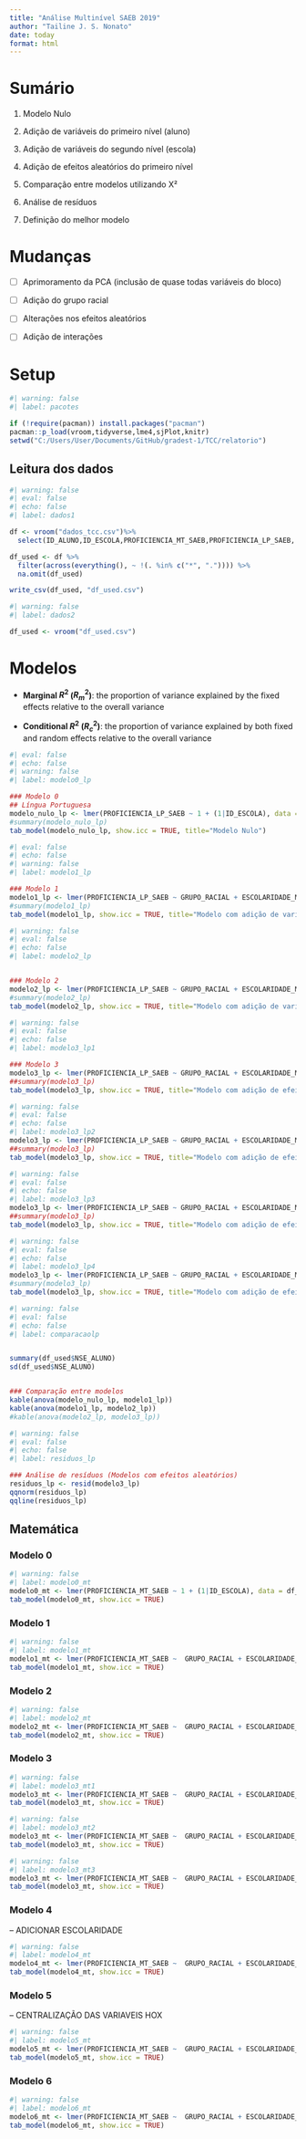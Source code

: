 ```yaml
---
title: "Análise Multinível SAEB 2019"
author: "Tailine J. S. Nonato"
date: today
format: html
---
```


# Sumário

1. Modelo Nulo

2. Adição de variáveis do primeiro nível (aluno)

3. Adição de variáveis do segundo nível (escola)

4. Adição de efeitos aleatórios do primeiro nível

5. Comparação entre modelos utilizando X²

6. Análise de resíduos

7. Definição do melhor modelo

# Mudanças

- [ ] Aprimoramento da PCA (inclusão de quase todas variáveis do bloco)

- [ ] Adição do grupo racial

- [ ] Alterações nos efeitos aleatórios

- [ ] Adição de interações



# Setup

```r
#| warning: false
#| label: pacotes

if (!require(pacman)) install.packages("pacman")
pacman::p_load(vroom,tidyverse,lme4,sjPlot,knitr) 
setwd("C:/Users/User/Documents/GitHub/gradest-1/TCC/relatorio")
```

## Leitura dos dados
```r
#| warning: false
#| eval: false
#| echo: false
#| label: dados1

df <- vroom("dados_tcc.csv")%>%
  select(ID_ALUNO,ID_ESCOLA,PROFICIENCIA_MT_SAEB,PROFICIENCIA_LP_SAEB, ID_AREA, ID_LOCALIZACAO, NSE_ESCOLA, NSE_ALUNO, GRUPO_RACIAL, ESCOLARIDADE_MAE, REPROVACAO)

df_used <- df %>%
  filter(across(everything(), ~ !(. %in% c("*", ".")))) %>%
  na.omit(df_used)

write_csv(df_used, "df_used.csv")
```	

```r
#| warning: false
#| label: dados2

df_used <- vroom("df_used.csv")
```

# Modelos

- **Marginal $R^2$ ($R^2_m$)**:  the proportion of variance explained by the fixed effects relative to the overall variance 

- **Conditional $R^2$ ($R^2_c$)**: the proportion of variance explained by both fixed and random effects relative to the overall variance 

```r
#| eval: false
#| echo: false
#| warning: false 
#| label: modelo0_lp

### Modelo 0
## Língua Portuguesa
modelo_nulo_lp <- lmer(PROFICIENCIA_LP_SAEB ~ 1 + (1|ID_ESCOLA), data = df_used)
#summary(modelo_nulo_lp)
tab_model(modelo_nulo_lp, show.icc = TRUE, title="Modelo Nulo")
```	


```r
#| eval: false
#| echo: false
#| warning: false
#| label: modelo1_lp

### Modelo 1
modelo1_lp <- lmer(PROFICIENCIA_LP_SAEB ~ GRUPO_RACIAL + ESCOLARIDADE_MAE + REPROVACAO + NSE_ALUNO + (1|ID_ESCOLA), data = df_used)
#summary(modelo1_lp)
tab_model(modelo1_lp, show.icc = TRUE, title="Modelo com adição de variáveis do primeiro nível")
```

```r
#| warning: false
#| eval: false
#| echo: false
#| label: modelo2_lp


### Modelo 2
modelo2_lp <- lmer(PROFICIENCIA_LP_SAEB ~ GRUPO_RACIAL + ESCOLARIDADE_MAE + REPROVACAO + NSE_ALUNO + NSE_ESCOLA + ID_AREA +  ID_LOCALIZACAO + (1|ID_ESCOLA), data = df_used)
#summary(modelo2_lp)
tab_model(modelo2_lp, show.icc = TRUE, title="Modelo com adição de variáveis do segundo nível")
```


```r
#| warning: false
#| eval: false
#| echo: false
#| label: modelo3_lp1

### Modelo 3
modelo3_lp <- lmer(PROFICIENCIA_LP_SAEB ~ GRUPO_RACIAL + ESCOLARIDADE_MAE + REPROVACAO + NSE_ALUNO + NSE_ESCOLA + ID_AREA +  ID_LOCALIZACAO + (1 + REPROVACAO|ID_ESCOLA), data = df_used)
##summary(modelo3_lp)
tab_model(modelo3_lp, show.icc = TRUE, title="Modelo com adição de efeitos aleatórios do primeiro nível")
```

```r
#| warning: false
#| eval: false
#| echo: false
#| label: modelo3_lp2
modelo3_lp <- lmer(PROFICIENCIA_LP_SAEB ~ GRUPO_RACIAL + ESCOLARIDADE_MAE + REPROVACAO + NSE_ALUNO + NSE_ESCOLA + ID_AREA +  ID_LOCALIZACAO + (1 + GRUPO_RACIAL|ID_ESCOLA), data = df_used)
##summary(modelo3_lp)
tab_model(modelo3_lp, show.icc = TRUE, title="Modelo com adição de efeitos aleatórios do primeiro nível")
```

```r
#| warning: false
#| eval: false
#| echo: false
#| label: modelo3_lp3
modelo3_lp <- lmer(PROFICIENCIA_LP_SAEB ~ GRUPO_RACIAL + ESCOLARIDADE_MAE + REPROVACAO + NSE_ALUNO + NSE_ESCOLA  + ID_AREA +  ID_LOCALIZACAO + (1 + NSE_ALUNO|ID_ESCOLA), data = df_used)
##summary(modelo3_lp)
tab_model(modelo3_lp, show.icc = TRUE, title="Modelo com adição de efeitos aleatórios do primeiro nível")
```

```r
#| warning: false
#| eval: false
#| echo: false
#| label: modelo3_lp4
modelo3_lp <- lmer(PROFICIENCIA_LP_SAEB ~ GRUPO_RACIAL + ESCOLARIDADE_MAE + REPROVACAO + NSE_ALUNO + NSE_ESCOLA  + ID_AREA +  ID_LOCALIZACAO + (1 + NSE_ALUNO + REPROVACAO|ID_ESCOLA), data = df_used)
#summary(modelo3_lp)
tab_model(modelo3_lp, show.icc = TRUE, title="Modelo com adição de efeitos aleatórios do primeiro nível")
```


```r
#| warning: false
#| eval: false
#| echo: false
#| label: comparacaolp


summary(df_used$NSE_ALUNO)
sd(df_used$NSE_ALUNO)


### Comparação entre modelos
kable(anova(modelo_nulo_lp, modelo1_lp))
kable(anova(modelo1_lp, modelo2_lp))
#kable(anova(modelo2_lp, modelo3_lp))
```


```r
#| warning: false
#| eval: false
#| echo: false
#| label: residuos_lp

### Análise de resíduos (Modelos com efeitos aleatórios)
residuos_lp <- resid(modelo3_lp)
qqnorm(residuos_lp)
qqline(residuos_lp)
```

## Matemática

### Modelo 0
```r
#| warning: false
#| label: modelo0_mt
modelo0_mt <- lmer(PROFICIENCIA_MT_SAEB ~ 1 + (1|ID_ESCOLA), data = df_used)
tab_model(modelo0_mt, show.icc = TRUE)
```	

### Modelo 1
```r
#| warning: false
#| label: modelo1_mt
modelo1_mt <- lmer(PROFICIENCIA_MT_SAEB ~  GRUPO_RACIAL + ESCOLARIDADE_MAE + REPROVACAO + NSE_ALUNO + (1|ID_ESCOLA), data = df_used)
tab_model(modelo1_mt, show.icc = TRUE)
```

### Modelo 2
```r
#| warning: false
#| label: modelo2_mt
modelo2_mt <- lmer(PROFICIENCIA_MT_SAEB ~  GRUPO_RACIAL + ESCOLARIDADE_MAE + REPROVACAO + NSE_ALUNO + NSE_ESCOLA + ID_AREA +  ID_LOCALIZACAO + (1|ID_ESCOLA), data = df_used)
tab_model(modelo2_mt, show.icc = TRUE)
```	

### Modelo 3
```r
#| warning: false
#| label: modelo3_mt1
modelo3_mt <- lmer(PROFICIENCIA_MT_SAEB ~  GRUPO_RACIAL + ESCOLARIDADE_MAE + REPROVACAO + NSE_ALUNO + NSE_ESCOLA + ID_AREA +  ID_LOCALIZACAO + (1 + REPROVACAO|ID_ESCOLA), data = df_used)
tab_model(modelo3_mt, show.icc = TRUE)
```	

```r
#| warning: false
#| label: modelo3_mt2
modelo3_mt <- lmer(PROFICIENCIA_MT_SAEB ~  GRUPO_RACIAL + ESCOLARIDADE_MAE + REPROVACAO + NSE_ALUNO + NSE_ESCOLA + ID_AREA +  ID_LOCALIZACAO + (1 + GRUPO_RACIAL|ID_ESCOLA), data = df_used)
tab_model(modelo3_mt, show.icc = TRUE)
```	

```r
#| warning: false
#| label: modelo3_mt3
modelo3_mt <- lmer(PROFICIENCIA_MT_SAEB ~  GRUPO_RACIAL + ESCOLARIDADE_MAE + REPROVACAO + NSE_ALUNO + NSE_ESCOLA + ID_AREA +  ID_LOCALIZACAO + (1 + NSE_ALUNO|ID_ESCOLA), data = df_used)
tab_model(modelo3_mt, show.icc = TRUE)
```	

### Modelo 4

-- ADICIONAR ESCOLARIDADE

```r
#| warning: false
#| label: modelo4_mt
modelo4_mt <- lmer(PROFICIENCIA_MT_SAEB ~  GRUPO_RACIAL + ESCOLARIDADE_MAE + REPROVACAO + NSE_ALUNO + NSE_ESCOLA + ID_AREA +  ID_LOCALIZACAO + (1 + NSE_ALUNO + REPROVACAO + ESCOLARIDADE_MAE + GRUPO_RACIAL|ID_ESCOLA), data = df_used)
tab_model(modelo4_mt, show.icc = TRUE)
```	

### Modelo 5

-- CENTRALIZAÇÃO DAS VARIAVEIS HOX

```r
#| warning: false
#| label: modelo5_mt
modelo5_mt <- lmer(PROFICIENCIA_MT_SAEB ~  GRUPO_RACIAL + ESCOLARIDADE_MAE + REPROVACAO + NSE_ALUNO + NSE_ESCOLA + ID_AREA +  ID_LOCALIZACAO + NSE_ESCOLA:REPROVACAO + NSE_ESCOLA:GRUPO_RACIAL + NSE_ESCOLA:ESCOLARIDADE_MAE + (1 + NSE_ALUNO + REPROVACAO + GRUPO_RACIAL|ID_ESCOLA), data = df_used)
tab_model(modelo5_mt, show.icc = TRUE)
```	

### Modelo 6

```r
#| warning: false
#| label: modelo6_mt
modelo6_mt <- lmer(PROFICIENCIA_MT_SAEB ~  GRUPO_RACIAL + ESCOLARIDADE_MAE + REPROVACAO + NSE_ALUNO + NSE_ESCOLA + ID_AREA +  ID_LOCALIZACAO + NSE_ESCOLA:REPROVACAO + NSE_ESCOLA:ESCOLARIDADE_MAE +  (1 + NSE_ALUNO + REPROVACAO + GRUPO_RACIAL|ID_ESCOLA), data = df_used)
tab_model(modelo6_mt, show.icc = TRUE)
```	